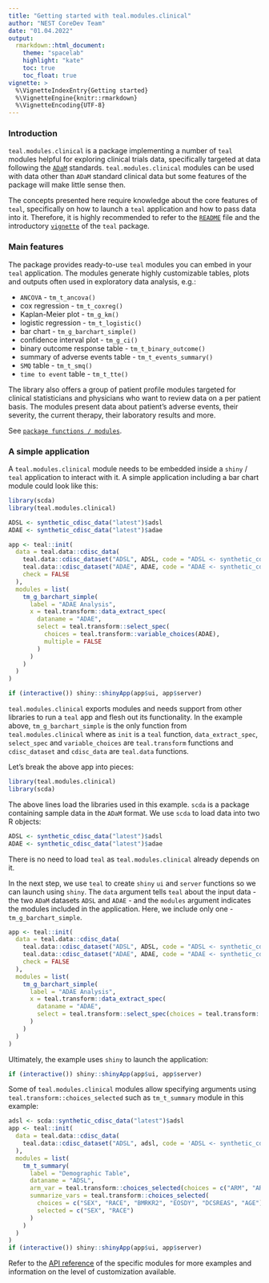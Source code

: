 ```yaml
---
title: "Getting started with teal.modules.clinical"
author: "NEST CoreDev Team"
date: "01.04.2022"
output:
  rmarkdown::html_document:
    theme: "spacelab"
    highlight: "kate"
    toc: true
    toc_float: true
vignette: >
  %\VignetteIndexEntry{Getting started}
  %\VignetteEngine{knitr::rmarkdown}
  %\VignetteEncoding{UTF-8}
---
```

### Introduction
`teal.modules.clinical` is a package implementing a number of `teal` modules helpful for exploring clinical
trials data, specifically targeted at data following the [`ADaM`](https://www.cdisc.org/standards/foundational/adam) 
standards. `teal.modules.clinical` modules can be used with data other than `ADaM` standard clinical data but some 
features of the package will make little sense then.

The concepts presented here require knowledge about the core features of `teal`, specifically on how to launch a `teal`
application and how to pass data into it. Therefore, it is highly recommended to refer to the [`README`](https://insightsengineering.github.io/teal/index.html) file and 
the introductory [`vignette`](https://insightsengineering.github.io/teal/articles/teal.html) of the `teal` package.

### Main features
The package provides ready-to-use `teal` modules you can embed in your `teal` application. The modules
generate highly customizable tables, plots and outputs often used in exploratory data analysis, e.g.:

- `ANCOVA` - `tm_t_ancova()`
- cox regression - `tm_t_coxreg()`
- Kaplan-Meier plot - `tm_g_km()`
- logistic regression - `tm_t_logistic()`
- bar chart - `tm_g_barchart_simple()`
- confidence interval plot - `tm_g_ci()`
- binary outcome response table - `tm_t_binary_outcome()`
- summary of adverse events table - `tm_t_events_summary()`
- `SMQ` table - `tm_t_smq()`
- `time to event` table - `tm_t_tte()`

The library also offers a group of patient profile modules targeted for clinical statisticians and physicians
who want to review data on a per patient basis. The modules present data about patient's adverse events,
their severity, the current therapy, their laboratory results and more.

See [`package functions / modules`](https://insightsengineering.github.io/teal.modules.clinical/reference/index.html).

### A simple application
A `teal.modules.clinical` module needs to be embedded inside a `shiny` / `teal` application to interact with it. 
A simple application including a bar chart module could look like this:

```r
library(scda)
library(teal.modules.clinical)

ADSL <- synthetic_cdisc_data("latest")$adsl
ADAE <- synthetic_cdisc_data("latest")$adae

app <- teal::init(
  data = teal.data::cdisc_data(
    teal.data::cdisc_dataset("ADSL", ADSL, code = "ADSL <- synthetic_cdisc_data('latest')$adsl"),
    teal.data::cdisc_dataset("ADAE", ADAE, code = "ADAE <- synthetic_cdisc_data('latest')$adae"),
    check = FALSE
  ),
  modules = list(
    tm_g_barchart_simple(
      label = "ADAE Analysis", 
      x = teal.transform::data_extract_spec(
        dataname = "ADAE",
        select = teal.transform::select_spec(
          choices = teal.transform::variable_choices(ADAE),
          multiple = FALSE
        )
      )
    )
  )
)

if (interactive()) shiny::shinyApp(app$ui, app$server)
```

`teal.modules.clinical` exports modules and needs support from other libraries to run a `teal` app and flesh out its 
functionality. In the example above, `tm_g_barchart_simple` is the only function from `teal.modules.clinical` where as 
`init` is a `teal` function, `data_extract_spec`, `select_spec` and `variable_choices` are `teal.transform` functions 
and `cdisc_dataset` and `cdisc_data` are `teal.data` functions.


Let's break the above app into pieces:
```r
library(teal.modules.clinical)
library(scda)
```
The above lines load the libraries used in this example. `scda` is a package containing sample data in the `ADaM`
format. We use `scda` to load data into two R objects:
```r
ADSL <- synthetic_cdisc_data("latest")$adsl
ADAE <- synthetic_cdisc_data("latest")$adae
```
There is no need to load `teal` as `teal.modules.clinical` already depends on it.

In the next step, we use `teal` to create `shiny` `ui` and `server` functions so we can launch using `shiny`. The `data`
argument tells `teal` about the input data - the two `ADaM` datasets `ADSL` and `ADAE` - and the `modules`
argument indicates the modules included in the application. Here, we include only one - `tm_g_barchart_simple`.
```r
app <- teal::init(
  data = teal.data::cdisc_data(
    teal.data::cdisc_dataset("ADSL", ADSL, code = "ADSL <- synthetic_cdisc_data('latest')$adsl"),
    teal.data::cdisc_dataset("ADAE", ADAE, code = "ADAE <- synthetic_cdisc_data('latest')$adae"),
    check = FALSE
  ),
  modules = list(
    tm_g_barchart_simple(
      label = "ADAE Analysis", 
      x = teal.transform::data_extract_spec(
        dataname = "ADAE",
        select = teal.transform::select_spec(choices = teal.transform::variable_choices(ADAE), multiple = FALSE)
      )
    )
  )
)
```

Ultimately, the example uses `shiny` to launch the application:
```r
if (interactive()) shiny::shinyApp(app$ui, app$server)
```

Some of `teal.modules.clinical` modules allow specifying arguments using `teal.transform::choices_selected` such as
`tm_t_summary` module in this example:
```r
adsl <- scda::synthetic_cdisc_data("latest")$adsl
app <- teal::init(
  data = teal.data::cdisc_data(
    teal.data::cdisc_dataset("ADSL", adsl, code = 'ADSL <- synthetic_cdisc_data("latest")$adsl')
  ),
  modules = list(
    tm_t_summary(
      label = "Demographic Table",
      dataname = "ADSL",
      arm_var = teal.transform::choices_selected(choices = c("ARM", "ARMCD"), selected = "ARM"),
      summarize_vars = teal.transform::choices_selected(
        choices = c("SEX", "RACE", "BMRKR2", "EOSDY", "DCSREAS", "AGE"),
        selected = c("SEX", "RACE")
      )
    )
  )
)
if (interactive()) shiny::shinyApp(app$ui, app$server)
```

Refer to the [API reference](https://insightsengineering.github.io/teal.modules.clinical/reference/index.html) of the
specific modules for more examples and information on the level of customization available.
